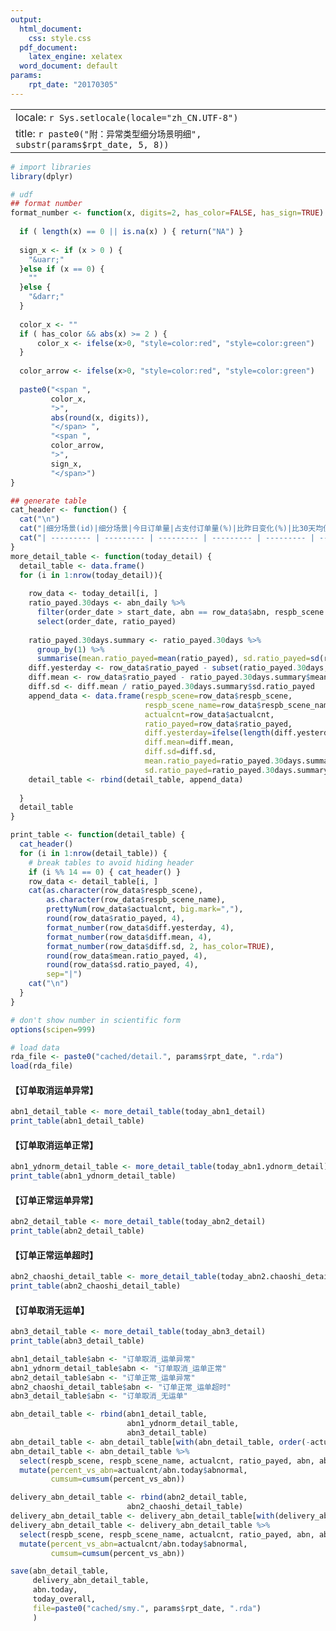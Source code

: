 ```yaml
---
output:
  html_document:
    css: style.css
  pdf_document:
    latex_engine: xelatex
  word_document: default
params:
    rpt_date: "20170305"
---
```


---
locale: `r Sys.setlocale(locale="zh_CN.UTF-8")`
title: `r paste0("附：异常类型细分场景明细", substr(params$rpt_date, 5, 8))`
---

```r
# import libraries
library(dplyr)

# udf
## format number
format_number <- function(x, digits=2, has_color=FALSE, has_sign=TRUE) {
  
  if ( length(x) == 0 || is.na(x) ) { return("NA") }
  
  sign_x <- if (x > 0 ) {
    "&uarr;"
  }else if (x == 0) {
    ""
  }else {
    "&darr;"
  }
  
  color_x <- ""
  if ( has_color && abs(x) >= 2 ) {
      color_x <- ifelse(x>0, "style=color:red", "style=color:green")
  }
  
  color_arrow <- ifelse(x>0, "style=color:red", "style=color:green")
  
  paste0("<span ",
         color_x,
         ">",
         abs(round(x, digits)),
         "</span> ",
         "<span ",
         color_arrow,
         ">",
         sign_x,
         "</span>")
}

## generate table
cat_header <- function() {
  cat("\n")
  cat("|细分场景(id)|细分场景|今日订单量|占支付订单量(%)|比昨日变化(%)|比30天均值变化(%)|比30天均值变化(标准差)|30天内均值（%）|30天内标准差(%)|\n")
  cat("| --------- | --------- | --------- | --------- | --------- | --------- | --------- | --------- | --------- |\n")
}
more_detail_table <- function(today_detail) {
  detail_table <- data.frame()
  for (i in 1:nrow(today_detail)){
    
    row_data <- today_detail[i, ]
    ratio_payed.30days <- abn_daily %>%
      filter(order_date > start_date, abn == row_data$abn, respb_scene == row_data$respb_scene) %>%
      select(order_date, ratio_payed)
  
    ratio_payed.30days.summary <- ratio_payed.30days %>% 
      group_by(1) %>%
      summarise(mean.ratio_payed=mean(ratio_payed), sd.ratio_payed=sd(ratio_payed))
    diff.yesterday <- row_data$ratio_payed - subset(ratio_payed.30days, order_date == yesterday)$ratio_payed
    diff.mean <- row_data$ratio_payed - ratio_payed.30days.summary$mean.ratio_payed
    diff.sd <- diff.mean / ratio_payed.30days.summary$sd.ratio_payed
    append_data <- data.frame(respb_scene=row_data$respb_scene,
                              respb_scene_name=row_data$respb_scene_name,
                              actualcnt=row_data$actualcnt,
                              ratio_payed=row_data$ratio_payed,
                              diff.yesterday=ifelse(length(diff.yesterday) == 0, NA, diff.yesterday),
                              diff.mean=diff.mean,
                              diff.sd=diff.sd,
                              mean.ratio_payed=ratio_payed.30days.summary$mean.ratio_payed,
                              sd.ratio_payed=ratio_payed.30days.summary$sd.ratio_payed)
    detail_table <- rbind(detail_table, append_data)
    
  }
  detail_table
}

print_table <- function(detail_table) {
  cat_header()
  for (i in 1:nrow(detail_table)) {
    # break tables to avoid hiding header
    if (i %% 14 == 0) { cat_header() }
    row_data <- detail_table[i, ]
    cat(as.character(row_data$respb_scene),
        as.character(row_data$respb_scene_name),
        prettyNum(row_data$actualcnt, big.mark=","),
        round(row_data$ratio_payed, 4),
        format_number(row_data$diff.yesterday, 4),
        format_number(row_data$diff.mean, 4),
        format_number(row_data$diff.sd, 2, has_color=TRUE),
        round(row_data$mean.ratio_payed, 4),
        round(row_data$sd.ratio_payed, 4),
        sep="|")
    cat("\n")
  }
}

# don't show number in scientific form
options(scipen=999)

# load data
rda_file <- paste0("cached/detail.", params$rpt_date, ".rda")
load(rda_file)
```


#### 【订单取消运单异常】

```r
abn1_detail_table <- more_detail_table(today_abn1_detail)
print_table(abn1_detail_table)
```

#### 【订单取消运单正常】

```r
abn1_ydnorm_detail_table <- more_detail_table(today_abn1.ydnorm_detail)
print_table(abn1_ydnorm_detail_table)
```

#### 【订单正常运单异常】

```r
abn2_detail_table <- more_detail_table(today_abn2_detail)
print_table(abn2_detail_table)
```

#### 【订单正常运单超时】

```r
abn2_chaoshi_detail_table <- more_detail_table(today_abn2.chaoshi_detail)
print_table(abn2_chaoshi_detail_table)
```

#### 【订单取消无运单】

```r
abn3_detail_table <- more_detail_table(today_abn3_detail)
print_table(abn3_detail_table)
```

```r
abn1_detail_table$abn <- "订单取消_运单异常"
abn1_ydnorm_detail_table$abn <- "订单取消_运单正常"
abn2_detail_table$abn <- "订单正常_运单异常"
abn2_chaoshi_detail_table$abn <- "订单正常_运单超时"  
abn3_detail_table$abn <- "订单取消_无运单"

abn_detail_table <- rbind(abn1_detail_table,
                          abn1_ydnorm_detail_table,
                          abn3_detail_table)
abn_detail_table <- abn_detail_table[with(abn_detail_table, order(-actualcnt)),]
abn_detail_table <- abn_detail_table %>%
  select(respb_scene, respb_scene_name, actualcnt, ratio_payed, abn, abn) %>%
  mutate(percent_vs_abn=actualcnt/abn.today$abnormal,
         cumsum=cumsum(percent_vs_abn))

delivery_abn_detail_table <- rbind(abn2_detail_table,
                          abn2_chaoshi_detail_table)
delivery_abn_detail_table <- delivery_abn_detail_table[with(delivery_abn_detail_table, order(-actualcnt)),]
delivery_abn_detail_table <- delivery_abn_detail_table %>%
  select(respb_scene, respb_scene_name, actualcnt, ratio_payed, abn, abn) %>%
  mutate(percent_vs_abn=actualcnt/abn.today$abnormal,
         cumsum=cumsum(percent_vs_abn))

save(abn_detail_table,
     delivery_abn_detail_table,
     abn.today,
     today_overall,
     file=paste0("cached/smy.", params$rpt_date, ".rda")
     )
```
